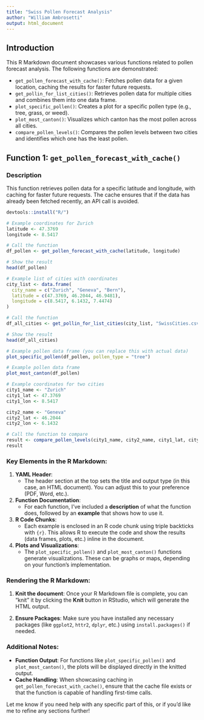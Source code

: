 ```yaml
---
title: "Swiss Pollen Forecast Analysis"
author: "William Ambrosetti"
output: html_document
---
```


## Introduction

This R Markdown document showcases various functions related to pollen forecast analysis. The following functions are demonstrated:

- `get_pollen_forecast_with_cache()`: Fetches pollen data for a given location, caching the results for faster future requests.
- `get_pollin_for_list_cities()`: Retrieves pollen data for multiple cities and combines them into one data frame.
- `plot_specific_pollen()`: Creates a plot for a specific pollen type (e.g., tree, grass, or weed).
- `plot_most_canton()`: Visualizes which canton has the most pollen across all cities.
- `compare_pollen_levels()`: Compares the pollen levels between two cities and identifies which one has the least pollen.

## Function 1: `get_pollen_forecast_with_cache()`

### Description

This function retrieves pollen data for a specific latitude and longitude, with caching for faster future requests. The cache ensures that if the data has already been fetched recently, an API call is avoided.

```r
devtools::install("R/")
```

```r
# Example coordinates for Zurich
latitude <- 47.3769
longitude <- 8.5417

# Call the function
df_pollen <- get_pollen_forecast_with_cache(latitude, longitude)

# Show the result
head(df_pollen)
```

```r
# Example list of cities with coordinates
city_list <- data.frame(
  city_name = c("Zurich", "Geneva", "Bern"),
  latitude = c(47.3769, 46.2044, 46.9481),
  longitude = c(8.5417, 6.1432, 7.4474)
)

# Call the function
df_all_cities <- get_pollin_for_list_cities(city_list, "SwissCities.csv")

# Show the result
head(df_all_cities)
```

```r
# Example pollen data frame (you can replace this with actual data)
plot_specific_pollen(df_pollen, pollen_type = "tree")
```

```r
# Example pollen data frame
plot_most_canton(df_pollen)
```

```r
# Example coordinates for two cities
city1_name <- "Zurich"
city1_lat <- 47.3769
city1_lon <- 8.5417

city2_name <- "Geneva"
city2_lat <- 46.2044
city2_lon <- 6.1432

# Call the function to compare
result <- compare_pollen_levels(city1_name, city2_name, city1_lat, city1_lon, city2_lat, city2_lon)
result
```


### Key Elements in the R Markdown:
1. **YAML Header**:
   - The header section at the top sets the title and output type (in this case, an HTML document). You can adjust this to your preference (PDF, Word, etc.).
   
2. **Function Documentation**:
   - For each function, I’ve included a **description** of what the function does, followed by an **example** that shows how to use it.
   
3. **R Code Chunks**:
   - Each example is enclosed in an R code chunk using triple backticks with `{r}`. This allows R to execute the code and show the results (data frames, plots, etc.) inline in the document.

4. **Plots and Visualizations**:
   - The `plot_specific_pollen()` and `plot_most_canton()` functions generate visualizations. These can be graphs or maps, depending on your function's implementation.

### Rendering the R Markdown:
1. **Knit the document**: Once your R Markdown file is complete, you can "knit" it by clicking the **Knit** button in RStudio, which will generate the HTML output.
   
2. **Ensure Packages**: Make sure you have installed any necessary packages (like `ggplot2`, `httr2`, `dplyr`, etc.) using `install.packages()` if needed.

### Additional Notes:
- **Function Output**: For functions like `plot_specific_pollen()` and `plot_most_canton()`, the plots will be displayed directly in the knitted output.
- **Cache Handling**: When showcasing caching in `get_pollen_forecast_with_cache()`, ensure that the cache file exists or that the function is capable of handling first-time calls.

Let me know if you need help with any specific part of this, or if you'd like me to refine any sections further!
